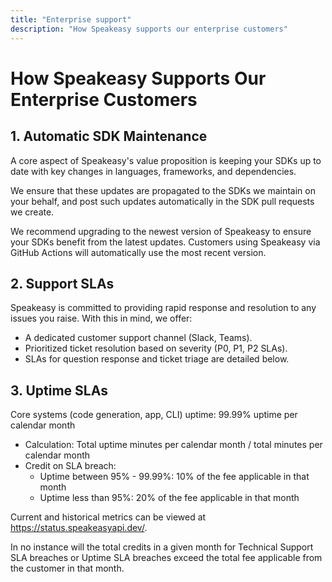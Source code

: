 ```yaml
---
title: "Enterprise support"
description: "How Speakeasy supports our enterprise customers"
---
```




# How Speakeasy Supports Our Enterprise Customers

## 1. Automatic SDK Maintenance

A core aspect of Speakeasy's value proposition is keeping your SDKs up to date with key changes in languages, frameworks, and dependencies.

We ensure that these updates are propagated to the SDKs we maintain on your behalf, and post such updates automatically in the SDK pull requests we create.

<Callout title="Note" type="info">
  We recommend upgrading to the newest version of Speakeasy to ensure your SDKs benefit from the latest updates. Customers using Speakeasy via GitHub Actions will automatically use the most recent version.
</Callout>


## 2. Support SLAs

Speakeasy is committed to providing rapid response and resolution to any issues you raise. With this in mind, we offer:
* A dedicated customer support channel (Slack, Teams).
* Prioritized ticket resolution based on severity (P0, P1, P2 SLAs).
* SLAs for question response and ticket triage are detailed below.

<Table 
  data={[
    { priorityLevel: "P0", definition: "Generated Terraform providers or SDKs do not work (severe functional issues)", sla: "First response within 1 hour", initiation: "E-mail support@speakeasy.com", credits: "5% of the fee applicable in the month per incident" },
    { priorityLevel: "P1", definition: "Generated Terraform providers or SDKs exhibit severe ergonomic or functional issues that significantly impact customers, with no available workaround", sla: "First response within 3 hours", initiation: "E-mail support@speakeasy.com", credits: "3% of the fee applicable in the month per incident" },
    { priorityLevel: "P2", definition: "Generated Terraform providers or SDKs have bugs with minor ergonomic impact on customers, feature requests", sla: "Prioritize as part of standard Speakeasy development practice, visible in public roadmap", initiation: "E-mail support@speakeasy.com", credits: "1% of the fee applicable in the month per incident" }
  ]}
  columns={[
    { key: "priorityLevel", header: "Priority level" },
    { key: "definition", header: "Definition" },
    { key: "sla", header: "SLA" },
    { key: "initiation", header: "Initiation" },
    { key: "credits", header: "Credits" }
  ]}
/>


## 3. Uptime SLAs

Core systems (code generation, app, CLI) uptime: 99.99% uptime per calendar month
- Calculation: Total uptime minutes per calendar month / total minutes per calendar month
- Credit on SLA breach:
  - Uptime between 95% - 99.99%: 10% of the fee applicable in that month
  - Uptime less than 95%: 20% of the fee applicable in that month

Current and historical metrics can be viewed at https://status.speakeasyapi.dev/.

In no instance will the total credits in a given month for Technical Support SLA breaches or Uptime SLA breaches exceed the total fee applicable from the customer in that month.

